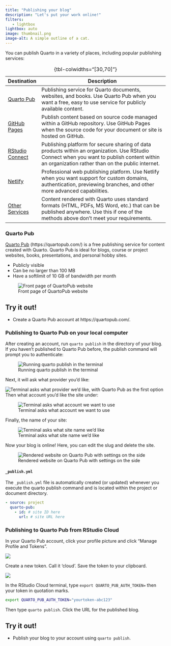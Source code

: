 ```yaml
---
title: "Publishing your blog"
description: "Let's put your work online!"
filters:
   - lightbox
lightbox: auto
image: thumbnail.png
image-alt: A simple outline of a cat.
---
```


You can publish Quarto in a variety of places, including popular publishing services:

| Destination                            | Description                                                                                                                                                                                     |
|----------------------------------------|-------------------------------------------------------------------------------------------------------------------------------------------------------------------------------------------------|
| [Quarto Pub](quarto-pub.qmd)           | Publishing service for Quarto documents, websites, and books. Use Quarto Pub when you want a free, easy to use service for publicly available content.                                          |
| [GitHub Pages](github-pages.qmd)       | Publish content based on source code managed within a GitHub repository. Use GitHub Pages when the source code for your document or site is hosted on GitHub.                                   |
| [RStudio Connect](rstudio-connect.qmd) | Publishing platform for secure sharing of data products within an organization. Use RStudio Connect when you want to publish content within an organization rather than on the public internet. |
| [Netlify](netlify.qmd)                 | Professional web publishing platform. Use Netlify when you want support for custom domains, authentication, previewing branches, and other more advanced capabilities.                          |
| [Other Services](other.qmd)            | Content rendered with Quarto uses standard formats (HTML, PDFs, MS Word, etc.) that can be published anywhere. Use this if one of the methods above don't meet your requirements.               |

: {tbl-colwidths="\[30,70\]"}

### Quarto Pub

[Quarto Pub](https://quartopub.com/) (https://quartopub.com/) is a free publishing service for content created with Quarto. Quarto Pub is ideal for blogs, course or project websites, books, presentations, and personal hobby sites.

* Publicly visible
* Can be no larger than 100 MB
* Have a softlimit of 10 GB of bandwidth per month

![Front page of QuartoPub website](quartopub.png)

:::{.callout-note}
## Try it out!

* Create a Quarto Pub account at https://quartopub.com/.

:::

### Publishing to Quarto Pub on your local computer

After creating an account, run `quarto publish` in the directory of your blog. If you haven’t published to Quarto Pub before, the publish command will prompt you to authenticate:

![Running quarto publish in the terminal](quartopub-steps/1-auth.png){fig.alt="Authentication step for Quarto Pub"}

Next, it will ask what provider you'd like:

![Terminal asks what provider we'd like, with Quarto Pub as the first option](quartopub-steps/2-provider.png){fig.alt="Provider step for Quarto Pub"}
Then what account you'd like the site under:

![Terminal asks what account we want to use](quartopub-steps/3-account.png){fig.alt="Provider step for Quarto Pub"}

Finally, the name of your site:

![Terminal asks what site name we'd like](quartopub-steps/4-name.png){fig.alt="Selecting a name step for Quarto Pub"}

Now your blog is online! Here, you can edit the slug and delete the site.

![Rendered website on Quarto Pub with settings on the side](quartopub-steps/5-site.png){fig.alt="Rendered Quarto Pub site"}

#### `_publish.yml`

The `_publish.yml` file is automatically created (or updated) whenever you execute the quarto publish command and is located within the project or document directory.

``` yaml
- source: project
  quarto-pub:
    - id: # site ID here
      url: # site URL here
```

### Publishing to Quarto Pub from RStudio Cloud

In your Quarto Pub account, click your profile picture and click "Manage Profile and Tokens".

![](publish-account.png)

Create a new token. Call it 'cloud'. Save the token to your clipboard.

![](publish-token.png)

In the RStudio Cloud terminal, type `export QUARTO_PUB_AUTH_TOKEN=` then your token in quotation marks.

``` bash
export QUARTO_PUB_AUTH_TOKEN="yourtoken-abc123"
```

Then type `quarto publish`. Click the URL for the published blog.

:::{.callout-note}
## Try it out!

* Publish your blog to your account using `quarto publish`.

:::
